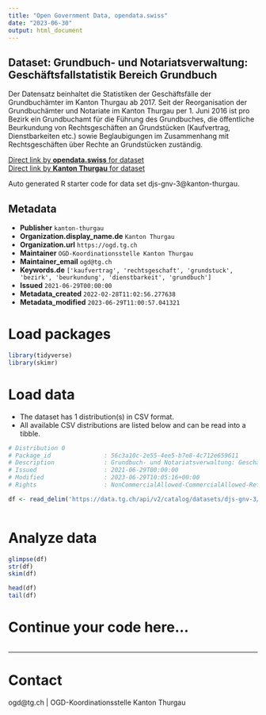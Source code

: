 ```yaml
---
title: "Open Government Data, opendata.swiss"
date: "2023-06-30"
output: html_document
---
```


## Dataset: Grundbuch- und Notariatsverwaltung: Geschäftsfallstatistik Bereich Grundbuch

Der Datensatz beinhaltet die Statistiken der Geschäftsfälle der Grundbuchämter im Kanton Thurgau ab 2017. Seit der Reorganisation der Grundbuchämter und Notariate im Kanton Thurgau per 1. Juni 2016 ist pro Bezirk ein Grundbuchamt für die Führung des Grundbuches, die öffentliche Beurkundung von Rechtsgeschäften an Grundstücken (Kaufvertrag, Dienstbarkeiten etc.) sowie Beglaubigungen im Zusammenhang mit Rechtsgeschäften über Rechte an Grundstücken zuständig.

[Direct link by **opendata.swiss** for dataset](https://opendata.swiss/de/dataset/grundbuch-und-notariatsverwaltung-geschaftsfallstatistik-bereich-grundbuch)<br>
[Direct link by **Kanton Thurgau** for dataset](https://data.tg.ch/explore/dataset/djs-gnv-3/)

Auto generated R starter code for data set djs-gnv-3@kanton-thurgau.

## Metadata

- **Publisher** `kanton-thurgau`
- **Organization.display_name.de** `Kanton Thurgau`
- **Organization.url** `https://ogd.tg.ch`
- **Maintainer** `OGD-Koordinationsstelle Kanton Thurgau`
- **Maintainer_email** `ogd@tg.ch`
- **Keywords.de** `['kaufvertrag', 'rechtsgeschaft', 'grundstuck', 'bezirk', 'beurkundung', 'dienstbarkeit', 'grundbuch']`
- **Issued** `2021-06-29T00:00:00`
- **Metadata_created** `2022-02-28T11:02:56.277638`
- **Metadata_modified** `2023-06-29T11:00:57.041321`


# Load packages

```r

library(tidyverse)
library(skimr)

```

# Load data

-   The dataset has 1 distribution(s) in CSV format.
-   All available CSV distributions are listed below and can be read into a tibble.

```r

# Distribution 0
# Package_id               : 56c3a10c-2e55-4ee5-b7e8-4c712e659611
# Description              : Grundbuch- und Notariatsverwaltung: Geschäftsfallstatistik Bereich Grundbuch (csv)
# Issued                   : 2021-06-29T00:00:00
# Modified                 : 2023-06-29T10:05:16+00:00
# Rights                   : NonCommercialAllowed-CommercialAllowed-ReferenceRequired

df <- read_delim('https://data.tg.ch/api/v2/catalog/datasets/djs-gnv-3/exports/csv')



```

# Analyze data

```r

glimpse(df)
str(df)
skim(df)

head(df)
tail(df)

```

# Continue your code here...

```r

```

------------------------------------------------------------------------

# Contact

ogd@tg.ch | OGD-Koordinationsstelle Kanton Thurgau
